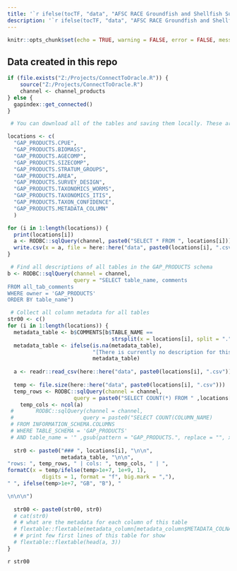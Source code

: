 ```yaml
---
title: '`r ifelse(tocTF, "data", "AFSC RACE Groundfish and Shellfish Survey Public Data")`'
description: '`r ifelse(tocTF, "data", "AFSC RACE Groundfish and Shellfish Survey Public Data")`'
---
```


```r
knitr::opts_chunk$set(echo = TRUE, warning = FALSE, error = FALSE, message = FALSE)
```

## Data created in this repo

```r
if (file.exists("Z:/Projects/ConnectToOracle.R")) {
    source("Z:/Projects/ConnectToOracle.R")
    channel <- channel_products
} else {
  gapindex::get_connected()
}
```

```r
 # You can download all of the tables and saving them locally. These are all of the new tables for you to look through:

locations <- c(
  "GAP_PRODUCTS.CPUE",
  "GAP_PRODUCTS.BIOMASS",
  "GAP_PRODUCTS.AGECOMP",
  "GAP_PRODUCTS.SIZECOMP",
  "GAP_PRODUCTS.STRATUM_GROUPS",
  "GAP_PRODUCTS.AREA",
  "GAP_PRODUCTS.SURVEY_DESIGN",
  "GAP_PRODUCTS.TAXONOMICS_WORMS", 
  "GAP_PRODUCTS.TAXONOMICS_ITIS", 
  "GAP_PRODUCTS.TAXON_CONFIDENCE", 
  "GAP_PRODUCTS.METADATA_COLUMN" 
  )
```

```r
for (i in 1:length(locations)) {
  print(locations[i])
  a <- RODBC::sqlQuery(channel, paste0("SELECT * FROM ", locations[i]))
  write.csv(x = a, file = here::here("data", paste0(locations[i], ".csv")))
}
```

```r

 # Find all descriptions of all tables in the GAP_PRODUCTS schema
b <- RODBC::sqlQuery(channel = channel, 
                     query = "SELECT table_name, comments 
FROM all_tab_comments 
WHERE owner = 'GAP_PRODUCTS' 
ORDER BY table_name")

 # Collect all column metadata for all tables
str00 <- c()
for (i in 1:length(locations)) {
  metadata_table <- b$COMMENTS[b$TABLE_NAME == 
                                 strsplit(x = locations[i], split = ".", fixed = TRUE)[[1]][2]]
  metadata_table <- ifelse(is.na(metadata_table), 
                           "[There is currently no description for this table.]", 
                           metadata_table)
  
  a <- readr::read_csv(here::here("data", paste0(locations[i], ".csv")))
  
  temp <- file.size(here::here("data", paste0(locations[i], ".csv")))
  temp_rows <- RODBC::sqlQuery(channel = channel, 
                     query = paste0("SELECT COUNT(*) FROM " ,locations[i], ";"))
    temp_cols <- ncol(a)
 #       RODBC::sqlQuery(channel = channel, 
 #                      query = paste0("SELECT COUNT(COLUMN_NAME)
 # FROM INFORMATION_SCHEMA.COLUMNS
 # WHERE TABLE_SCHEMA = 'GAP_PRODUCTS'
 # AND table_name = '" ,gsub(pattern = "GAP_PRODUCTS.", replace = "", x = locations[i]), "';"))
  
  str0 <- paste0("### ", locations[i], "\n\n", 
                 metadata_table, "\n\n",
"rows: ", temp_rows, " | cols: ", temp_cols, " | ", 
formatC(x = temp/ifelse(temp>1e+7, 1e+9, 1), 
           digits = 1, format = "f", big.mark = ","), 
" ", ifelse(temp>1e+7, "GB", "B"), "

\n\n\n")
  
  str00 <- paste0(str00, str0)
  # cat(str0)
  # # what are the metadata for each column of this table
  # flextable::flextable(metadata_column[metadata_column$METADATA_COLNAME %in% names(a),])
  # # print few first lines of this table for show
  # flextable::flextable(head(a, 3))
}
```

`r str00`

